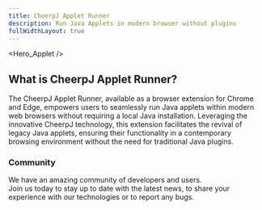 ```yaml
---
title: CheerpJ Applet Runner
description: Run Java Applets in modern browser without plugins
fullWidthLayout: true
---
```




<Hero_Applet />

<section class="w-full max-w-prose mx-auto text-lg leading-normal px-2 py-16 text-pretty">
	<h2 class="text-3xl font-semibold text-primary-500 mb-4">
		What is CheerpJ Applet Runner?
	</h2>
	<p>
		The CheerpJ Applet Runner, available as a browser extension for Chrome and Edge, 
		empowers users to seamlessly run Java applets within modern web browsers without 
		requiring a local Java installation. Leveraging the innovative CheerpJ technology, 
		this extension facilitates the revival of legacy Java applets, ensuring their 
		functionality in a contemporary browsing environment without the need for traditional 
		Java plugins.
	</p>
</section>

<section
	class="w-full max-w-screen-2xl mx-auto px-4 sm:px-8 space-y-4 flex flex-wrap items-center justify-center p-10"
	id="features"
>
	<Card
	title="No Java installations"
	iconSrc={sparkleIcon}
	iconAlt="Sparkles doodle"
	description="CheerpJ Applet Runner eliminates the need for outdated and insecure desktop Java installations by running directly in your browser."
	/>
	<Card
	title="Modern Browsers"
	iconSrc={networkIcon}
	iconAlt="Globe doodle representing network"
	description="Fully compatible with Chrome and Edge, the extension revives Java applets in the most trusted modern browsers."
	/>
	<Card
	title="Sandboxed"
	iconSrc={lockIcon}
	iconAlt="Lock doodle"
	description="Utilizes browser security boundaries to offer a reliable and secure way to run Java Applets."
	/>
	<Card
	title="Private and secure"
	iconSrc={browserIcon /* TODO: better icon */}
	iconAlt="Bill doodle"
	description="Operates entirely client-side without server contact, ensuring privacy and security by keeping all data within your browser."
	/>
	<Card
	title="Wide range of utilities"
	iconSrc={layersIcon}
	iconAlt="Layers doodle"
	description="Supports a broad spectrum of Java functionalities including Swing/AWT, filesystem access, audio, clipboard, and networking."
	/>
	<Card
	title="Easy to use"
	iconSrc={rocketIcon}
	iconAlt="Rocket doodle"
	description="Simply install the extension, launch your Java Applet, and enjoy seamless, automatic operation."
	/>
</section>
<section class="px-4 sm:px-8 py-16 space-y-4 m-auto mb-10 flex col-span-1 items-center justify-center rounded-lg">
	<div>
		<h3 class="font-semibold sm:text-3xl md:text-4xl">Community</h3>
		<p class="pt-4 text-stone-400 leading-7">
			We have an amazing community of developers and users. <br />
			Join us today to stay up to date with the latest news, to share your experience
			with our technologies or to report any bugs.
		</p>
		<div class="mt-4 flex flex-wrap gap-4 pt-5">
			<LinkButton
				href="https://github.com/leaningtech/cheerpj-applet-runner"
				label="Report a bug"
				type="primary"
				iconRight="mdi:github"
			/>
			<LinkButton
				href={DISCORD_URL}
				label="Join the community"
				type="discord"
				iconRight="ic:baseline-discord"
			/>
			<LinkButton
				href="/cheerpj3/getting-started/Java-applet#running-a-public-applet"
				label="Documentation"
				type="secondary"
				iconRight="iconoir:google-docs"
			/>
		</div>
	</div>
</section>
